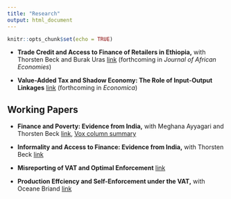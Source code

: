 ```yaml
---
title: "Research"
output: html_document
---
```


```r
knitr::opts_chunk$set(echo = TRUE)
```

- __Trade Credit and Access to Finance of Retailers in Ethiopia,__ with Thorsten Beck and Burak Uras [link](https://assets.publishing.service.gov.uk/media/5aaa440fed915d4f595c5a67/Beck_et_al_Trade_credit_in_Ethiopia.pdf) (forthcoming in _Journal of African Economies_)

- __Value-Added Tax and Shadow Economy: The Role of Input-Output Linkages__  [link](https://www.dropbox.com/s/k7zc75bs45ee8q5/VATmodel%20-%20Economica.pdf?dl=0) (forthcoming in _Economica_)

## Working Papers

- __Finance and Poverty: Evidence from India,__ with Meghana Ayyagari and Thorsten Beck [link](http://papers.ssrn.com/sol3/papers.cfm?abstract_id=2275150), [Vox column summary](http://www.voxeu.org/article/migrating-out-poverty-role-finance) 

- __Informality and Access to Finance: Evidence from India,__ with Thorsten Beck [link](http://papers.ssrn.com/sol3/papers.cfm?abstract_id=2491466)

- __Misreporting of VAT and Optimal Enforcement__ [link](http://papers.ssrn.com/sol3/papers.cfm?abstract_id=2505998)


- __Production Effciency and Self-Enforcement under the VAT,__ with Oceane Briand [link](https://www.dropbox.com/s/l9m7iq8ss27722j/PEVAT.pdf?dl=1)

